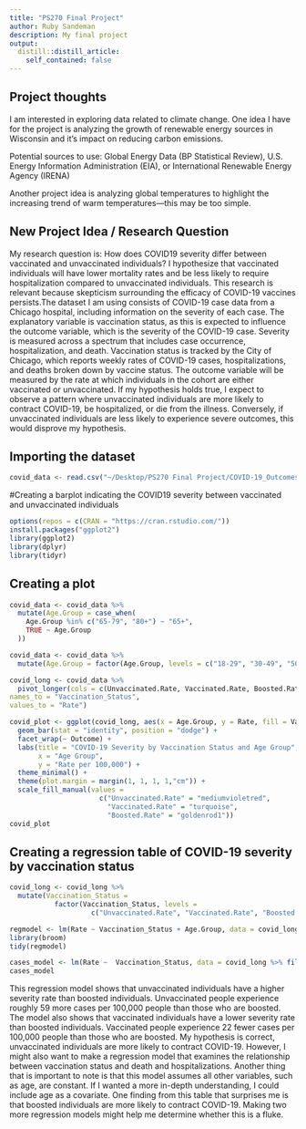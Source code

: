 ```yaml
---
title: "PS270 Final Project"
author: Ruby Sandeman
description: My final project
output:
  distill::distill_article:
    self_contained: false
---
```



## Project thoughts

I am interested in exploring data related to climate change. One idea I have for the project is analyzing the growth of renewable energy sources in Wisconsin and it's impact on reducing carbon emissions.

Potential sources to use: Global Energy Data (BP Statistical Review), U.S. Energy Information Administration (EIA), or International Renewable Energy Agency (IRENA)

Another project idea is analyzing global temperatures to highlight the increasing trend of warm temperatures---this may be too simple.

## New Project Idea / Research Question

My research question is: How does COVID19 severity differ between vaccinated and unvaccinated individuals? I hypothesize that vaccinated individuals will have lower mortality rates and be less likely to require hospitalization compared to unvaccinated individuals. This research is relevant because skepticism surrounding the efficacy of COVID-19 vaccines persists.The dataset I am using consists of COVID-19 case data from a Chicago hospital, including information on the severity of each case. The explanatory variable is vaccination status, as this is expected to influence the outcome variable, which is the severity of the COVID-19 case. Severity is measured across a spectrum that includes case occurrence, hospitalization, and death. Vaccination status is tracked by the City of Chicago, which reports weekly rates of COVID-19 cases, hospitalizations, and deaths broken down by vaccine status. The outcome variable will be measured by the rate at which individuals in the cohort are either vaccinated or unvaccinated. If my hypothesis holds true, I expect to observe a pattern where unvaccinated individuals are more likely to contract COVID-19, be hospitalized, or die from the illness. Conversely, if unvaccinated individuals are less likely to experience severe outcomes, this would disprove my hypothesis.


## Importing the dataset

```r
covid_data <- read.csv("~/Desktop/PS270 Final Project/COVID-19_Outcomes_by_Vaccination_Status_-_Historical.csv")
```

#Creating a barplot indicating the COVID19 severity between vaccinated and unvaccinated individuals

```r
options(repos = c(CRAN = "https://cran.rstudio.com/"))
install.packages("ggplot2")
library(ggplot2)
library(dplyr)
library(tidyr)
```

## Creating a plot

```r
covid_data <- covid_data %>% 
  mutate(Age.Group = case_when(
    Age.Group %in% c("65-79", "80+") ~ "65+",
    TRUE ~ Age.Group
  ))

covid_data <- covid_data %>% 
  mutate(Age.Group = factor(Age.Group, levels = c("18-29", "30-49", "50-64", "65+", "All")))

covid_long <- covid_data %>%
  pivot_longer(cols = c(Unvaccinated.Rate, Vaccinated.Rate, Boosted.Rate),
names_to = "Vaccination_Status",
values_to = "Rate")

covid_plot <- ggplot(covid_long, aes(x = Age.Group, y = Rate, fill = Vaccination_Status)) +
  geom_bar(stat = "identity", position = "dodge") +
  facet_wrap(~ Outcome) +
  labs(title = "COVID-19 Severity by Vaccination Status and Age Group",
       x = "Age Group",
       y = "Rate per 100,000") +
  theme_minimal() +
  theme(plot.margin = margin(1, 1, 1, 1,"cm")) +
  scale_fill_manual(values = 
                      c("Unvaccinated.Rate" = "mediumvioletred", 
                        "Vaccinated.Rate" = "turquoise", 
                        "Boosted.Rate" = "goldenrod1"))
covid_plot
```


## Creating a regression table of COVID-19 severity by vaccination status

```r
covid_long <- covid_long %>% 
  mutate(Vaccination_Status = 
           factor(Vaccination_Status, levels = 
                    c("Unvaccinated.Rate", "Vaccinated.Rate", "Boosted.Rate")))

regmodel <- lm(Rate ~ Vaccination_Status + Age.Group, data = covid_long)
library(broom)
tidy(regmodel)
```

```r
cases_model <- lm(Rate ~  Vaccination_Status, data = covid_long %>% filter(Outcome == "Cases"))
cases_model
```

This regression model shows that unvaccinated individuals have a higher severity rate than boosted individuals. Unvaccinated people experience roughly 59 more cases per 100,000 people than those who are boosted. The model also shows that vaccinated individuals have a lower severity rate than boosted individuals. Vaccinated people experience 22 fewer cases per 100,000 people than those who are  boosted. 
My hypothesis is correct, unvaccinated individuals are more likely to contract COVID-19. However, I might also want to make a regression model that examines the relationship between vaccination status and death and hospitalizations. Another thing that is important to note is that this model assumes all other variables, such as age, are constant. If I wanted a more in-depth understanding, I could include age as a covariate.
One finding from this table that surprises me is that boosted individuals are more likely to contract COVID-19. Making two more regression models might help me determine whether this is a fluke. 